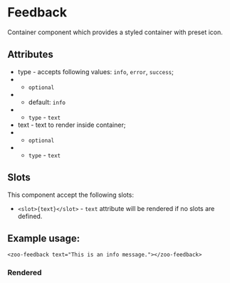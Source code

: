 
<Meta title="Docs/Feedback"/>

# Feedback

Container component which provides a styled container with preset icon.

## Attributes
- type - accepts following values: `info`, `error`, `success`;
- - `optional`
- - default: `info`
- - `type` - `text`
- text - text to render inside container;
- - `optional`
- - `type` - `text`

## Slots
This component accept the following slots:
- `<slot>{text}</slot>` - `text` attribute will be rendered if no slots are defined.

## Example usage:
```
<zoo-feedback text="This is an info message."></zoo-feedback>
```
### Rendered
<zoo-feedback text="This is an info message."></zoo-feedback>